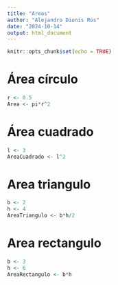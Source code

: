 ```yaml
---
title: "Areas"
author: "Alejandro Dionis Ros"
date: "2024-10-14"
output: html_document
---
```


```r
knitr::opts_chunk$set(echo = TRUE)
```

# Área círculo

```r
r <- 0.5
Area <- pi*r^2
```

# Área cuadrado

```r
l <- 3
AreaCuadrado <- l^2
```

# Area triangulo
```r
b <- 2
h <- 4
AreaTriangulo <- b*h/2
```

# Area rectangulo
```r
b <- 3
h <- 6
AreaRectangulo <- b*h
```

